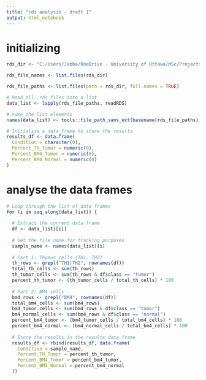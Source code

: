 ---
title: "rds analysis - draft 1"
output: html_notebook
---

# initializing
```{r}
rds_dir <- "C:/Users/Jabba/OneDrive - University of Ottawa/MSc/Projects/Varying Normal Cells/rds_files/"

rds_file_names <- list.files(rds_dir)
```


```{r}
rds_file_paths <- list.files(path = rds_dir, full.names = TRUE)
```


```{r}
# Read all .rds files into a list
data_list <- lapply(rds_file_paths, readRDS)

# name the list elements 
names(data_list) <- tools::file_path_sans_ext(basename(rds_file_paths))
```


```{r}
# Initialize a data frame to store the results
results_df <- data.frame(
  Condition = character(0),
  Percent_TH_Tumor = numeric(0),
  Percent_BM4_Tumor = numeric(0),
  Percent_BM4_Normal = numeric(0)
)
```

# analyse the data frames
```{r}
# Loop through the list of data frames
for (i in seq_along(data_list)) {
  
  # Extract the current data frame
  df <- data_list[[i]]
  
  # Get the file name for tracking purposes
  sample_name <- names(data_list)[i]
  
  # Part 1: Thymus cells (TH1, TH2)
  th_rows <- grepl("TH1|TH2", rownames(df))
  total_th_cells <- sum(th_rows)
  th_tumor_cells <- sum(th_rows & df$class == "tumor")
  percent_th_tumor <- (th_tumor_cells / total_th_cells) * 100
  
  # Part 2: BM4 cells
  bm4_rows <- grepl("BM4", rownames(df))
  total_bm4_cells <- sum(bm4_rows)
  bm4_tumor_cells <- sum(bm4_rows & df$class == "tumor")
  bm4_normal_cells <- sum(bm4_rows & df$class == "normal")
  percent_bm4_tumor <- (bm4_tumor_cells / total_bm4_cells) * 100
  percent_bm4_normal <- (bm4_normal_cells / total_bm4_cells) * 100
  
  # Store the results in the results data frame
  results_df <- rbind(results_df, data.frame(
    Condition = sample_name,
    Percent_TH_Tumor = percent_th_tumor,
    Percent_BM4_Tumor = percent_bm4_tumor,
    Percent_BM4_Normal = percent_bm4_normal
  ))
```


```{r}

```

